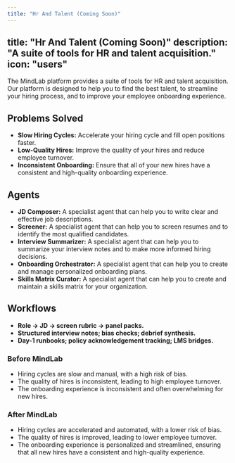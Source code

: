 ```yaml
---
title: "Hr And Talent (Coming Soon)"
---
```

title: "Hr And Talent (Coming Soon)"
description: "A suite of tools for HR and talent acquisition."
icon: "users"
---

The MindLab platform provides a suite of tools for HR and talent acquisition. Our platform is designed to help you to find the best talent, to streamline your hiring process, and to improve your employee onboarding experience.

## Problems Solved

-   **Slow Hiring Cycles:** Accelerate your hiring cycle and fill open positions faster.
-   **Low-Quality Hires:** Improve the quality of your hires and reduce employee turnover.
-   **Inconsistent Onboarding:** Ensure that all of your new hires have a consistent and high-quality onboarding experience.

## Agents

-   **JD Composer:** A specialist agent that can help you to write clear and effective job descriptions.
-   **Screener:** A specialist agent that can help you to screen resumes and to identify the most qualified candidates.
-   **Interview Summarizer:** A specialist agent that can help you to summarize your interview notes and to make more informed hiring decisions.
-   **Onboarding Orchestrator:** A specialist agent that can help you to create and manage personalized onboarding plans.
-   **Skills Matrix Curator:** A specialist agent that can help you to create and maintain a skills matrix for your organization.

## Workflows

-   **Role → JD → screen rubric → panel packs.**
-   **Structured interview notes; bias checks; debrief synthesis.**
-   **Day-1 runbooks; policy acknowledgement tracking; LMS bridges.**
### Before MindLab

-   Hiring cycles are slow and manual, with a high risk of bias.
-   The quality of hires is inconsistent, leading to high employee turnover.
-   The onboarding experience is inconsistent and often overwhelming for new hires.

### After MindLab

-   Hiring cycles are accelerated and automated, with a lower risk of bias.
-   The quality of hires is improved, leading to lower employee turnover.
-   The onboarding experience is personalized and streamlined, ensuring that all new hires have a consistent and high-quality experience.